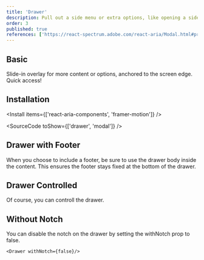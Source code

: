 ```yaml
---
title: 'Drawer'
description: Pull out a side menu or extra options, like opening a side drawer, handy for accessing additional functionalities..
order: 3
published: true
references: ['https://react-spectrum.adobe.com/react-aria/Modal.html#props', 'https://www.framer.com/motion/animate-presence']
---
```


## Basic

Slide-in overlay for more content or options, anchored to the screen edge. Quick access!

<How toUse='overlays/drawer-basic-demo' />

## Installation

<Install items={['react-aria-components', 'framer-motion']} />

<SourceCode toShow={['drawer', 'modal']} />

## Drawer with Footer

When you choose to include a footer, be sure to use the drawer body inside the content. This ensures the footer stays fixed at the bottom of the drawer.

<How toUse='overlays/drawer-with-footer-demo' />

## Drawer Controlled

Of course, you can controll the drawer.

<How toUse='overlays/drawer-controlled-demo' />

## Without Notch

You can disable the notch on the drawer by setting the withNotch prop to false.

```
<Drawer withNotch={false}/>
```
